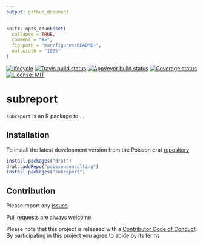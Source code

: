 ```yaml
---
output: github_document
---
```


<!-- README.md is generated from README.Rmd. Please edit that file -->

```r
knitr::opts_chunk$set(
  collapse = TRUE,
  comment = "#>",
  fig.path = "man/figures/README-",
  out.width = "100%"
)
```

[![lifecycle](https://img.shields.io/badge/lifecycle-experimental-orange.svg)](https://www.tidyverse.org/lifecycle/#experimental)
[![Travis build status](https://travis-ci.org/poissonconsulting/subreport.svg?branch=master)](https://travis-ci.org/poissonconsulting/subreport)
[![AppVeyor build status](https://ci.appveyor.com/api/projects/status/github/poissonconsulting/subreport?branch=master&svg=true)](https://ci.appveyor.com/project/poissonconsulting/subreport)
[![Coverage status](https://codecov.io/gh/poissonconsulting/subreport/branch/master/graph/badge.svg)](https://codecov.io/github/poissonconsulting/subreport?branch=master)
[![License: MIT](https://img.shields.io/badge/License-MIT-green.svg)](https://opensource.org/licenses/MIT)

# subreport

`subreport` is an R package to ...

## Installation

To install the latest development version from the Poisson drat [repository](https://github.com/poissonconsulting/drat)
``` r
install.packages("drat")
drat::addRepo("poissonconsulting")
install.packages("subreport")
```

## Contribution

Please report any [issues](https://github.com/poissonconsulting/subreport/issues).

[Pull requests](https://github.com/poissonconsulting/subreport/pulls) are always welcome.

Please note that this project is released with a [Contributor Code of Conduct](CONDUCT.md). 
By participating in this project you agree to abide by its terms
